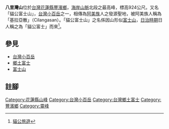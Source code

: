'''八里灣山'''位於[[台灣|台灣]][[花蓮縣|花蓮縣]][[豐濱鄉|豐濱鄉]]，[[海岸山脈|海岸山脈]]北段之最高峰，標高924公尺。又名「貓公富士山」，[[台灣小百岳|台灣小百岳]]之一，相傳為[[阿美族|阿美族]]人之發源聖地，被阿美族人稱為「基拉亞散」（Cilangasan）。「貓公富士山」之名係因山形似[[富士山|富士山]]，[[台灣日治時期|日治時期]]日人稱之為「貓公富士」而來<ref>[http://iel.apc.gov.tw/editor_model/u_editor_v1.asp?id={BC841A5E-73AC-2ABA-EEC1-CD218F6330F2} 貓公旅遊]{{dead link|date=2017年11月 |bot=InternetArchiveBot |fix-attempted=yes }}</ref>。

== 參見 ==
*[[台灣小百岳|台灣小百岳]]
*[[鄉土富士|鄉土富士]]
*[[富士山|富士山]]

== 註腳 ==
{{reflist}}

{{TW-geo-stub}}

[[Category:花蓮縣山峰|Category:花蓮縣山峰]]
[[Category:台灣小百岳|Category:台灣小百岳]]
[[Category:台灣鄉土富士|Category:台灣鄉土富士]]
[[Category:豐濱鄉|Category:豐濱鄉]]
[[Category:靈峰|Category:靈峰]]